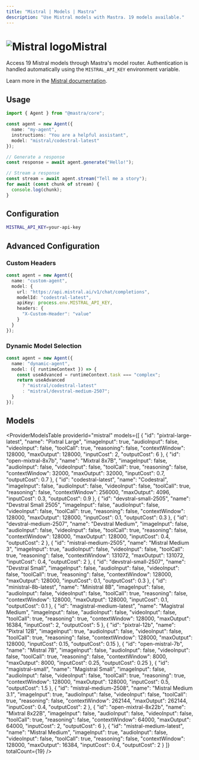 ```yaml
---
title: "Mistral | Models | Mastra"
description: "Use Mistral models with Mastra. 19 models available."
---
```



# <img src="https://models.dev/logos/mistral.svg" alt="Mistral logo" className="inline w-8 h-8 mr-2 align-middle dark:invert dark:brightness-0 dark:contrast-200" />Mistral

Access 19 Mistral models through Mastra's model router. Authentication is handled automatically using the `MISTRAL_API_KEY` environment variable.

Learn more in the [Mistral documentation](https://docs.mistral.ai/getting-started/models/).

## Usage

```typescript
import { Agent } from "@mastra/core";

const agent = new Agent({
  name: "my-agent",
  instructions: "You are a helpful assistant",
  model: "mistral/codestral-latest"
});

// Generate a response
const response = await agent.generate("Hello!");

// Stream a response
const stream = await agent.stream("Tell me a story");
for await (const chunk of stream) {
  console.log(chunk);
}
```

## Configuration

```bash
MISTRAL_API_KEY=your-api-key
```

## Advanced Configuration

### Custom Headers

```typescript
const agent = new Agent({
  name: "custom-agent",
  model: {
    url: "https://api.mistral.ai/v1/chat/completions",
    modelId: "codestral-latest",
    apiKey: process.env.MISTRAL_API_KEY,
    headers: {
      "X-Custom-Header": "value"
    }
  }
});
```

### Dynamic Model Selection

```typescript
const agent = new Agent({
  name: "dynamic-agent",
  model: ({ runtimeContext }) => {
    const useAdvanced = runtimeContext.task === "complex";
    return useAdvanced 
      ? "mistral/codestral-latest"
      : "mistral/devstral-medium-2507";
  }
});
```

## Models

<ProviderModelsTable 
  providerId="mistral" 
  models={[
  {
    "id": "pixtral-large-latest",
    "name": "Pixtral Large",
    "imageInput": true,
    "audioInput": false,
    "videoInput": false,
    "toolCall": true,
    "reasoning": false,
    "contextWindow": 128000,
    "maxOutput": 128000,
    "inputCost": 2,
    "outputCost": 6
  },
  {
    "id": "open-mixtral-8x7b",
    "name": "Mixtral 8x7B",
    "imageInput": false,
    "audioInput": false,
    "videoInput": false,
    "toolCall": true,
    "reasoning": false,
    "contextWindow": 32000,
    "maxOutput": 32000,
    "inputCost": 0.7,
    "outputCost": 0.7
  },
  {
    "id": "codestral-latest",
    "name": "Codestral",
    "imageInput": false,
    "audioInput": false,
    "videoInput": false,
    "toolCall": true,
    "reasoning": false,
    "contextWindow": 256000,
    "maxOutput": 4096,
    "inputCost": 0.3,
    "outputCost": 0.9
  },
  {
    "id": "devstral-small-2505",
    "name": "Devstral Small 2505",
    "imageInput": false,
    "audioInput": false,
    "videoInput": false,
    "toolCall": true,
    "reasoning": false,
    "contextWindow": 128000,
    "maxOutput": 128000,
    "inputCost": 0.1,
    "outputCost": 0.3
  },
  {
    "id": "devstral-medium-2507",
    "name": "Devstral Medium",
    "imageInput": false,
    "audioInput": false,
    "videoInput": false,
    "toolCall": true,
    "reasoning": false,
    "contextWindow": 128000,
    "maxOutput": 128000,
    "inputCost": 0.4,
    "outputCost": 2
  },
  {
    "id": "mistral-medium-2505",
    "name": "Mistral Medium 3",
    "imageInput": true,
    "audioInput": false,
    "videoInput": false,
    "toolCall": true,
    "reasoning": false,
    "contextWindow": 131072,
    "maxOutput": 131072,
    "inputCost": 0.4,
    "outputCost": 2
  },
  {
    "id": "devstral-small-2507",
    "name": "Devstral Small",
    "imageInput": false,
    "audioInput": false,
    "videoInput": false,
    "toolCall": true,
    "reasoning": false,
    "contextWindow": 128000,
    "maxOutput": 128000,
    "inputCost": 0.1,
    "outputCost": 0.3
  },
  {
    "id": "ministral-8b-latest",
    "name": "Ministral 8B",
    "imageInput": false,
    "audioInput": false,
    "videoInput": false,
    "toolCall": true,
    "reasoning": false,
    "contextWindow": 128000,
    "maxOutput": 128000,
    "inputCost": 0.1,
    "outputCost": 0.1
  },
  {
    "id": "magistral-medium-latest",
    "name": "Magistral Medium",
    "imageInput": false,
    "audioInput": false,
    "videoInput": false,
    "toolCall": true,
    "reasoning": true,
    "contextWindow": 128000,
    "maxOutput": 16384,
    "inputCost": 2,
    "outputCost": 5
  },
  {
    "id": "pixtral-12b",
    "name": "Pixtral 12B",
    "imageInput": true,
    "audioInput": false,
    "videoInput": false,
    "toolCall": true,
    "reasoning": false,
    "contextWindow": 128000,
    "maxOutput": 128000,
    "inputCost": 0.15,
    "outputCost": 0.15
  },
  {
    "id": "open-mistral-7b",
    "name": "Mistral 7B",
    "imageInput": false,
    "audioInput": false,
    "videoInput": false,
    "toolCall": true,
    "reasoning": false,
    "contextWindow": 8000,
    "maxOutput": 8000,
    "inputCost": 0.25,
    "outputCost": 0.25
  },
  {
    "id": "magistral-small",
    "name": "Magistral Small",
    "imageInput": false,
    "audioInput": false,
    "videoInput": false,
    "toolCall": true,
    "reasoning": true,
    "contextWindow": 128000,
    "maxOutput": 128000,
    "inputCost": 0.5,
    "outputCost": 1.5
  },
  {
    "id": "mistral-medium-2508",
    "name": "Mistral Medium 3.1",
    "imageInput": true,
    "audioInput": false,
    "videoInput": false,
    "toolCall": true,
    "reasoning": false,
    "contextWindow": 262144,
    "maxOutput": 262144,
    "inputCost": 0.4,
    "outputCost": 2
  },
  {
    "id": "open-mixtral-8x22b",
    "name": "Mixtral 8x22B",
    "imageInput": false,
    "audioInput": false,
    "videoInput": false,
    "toolCall": true,
    "reasoning": false,
    "contextWindow": 64000,
    "maxOutput": 64000,
    "inputCost": 2,
    "outputCost": 6
  },
  {
    "id": "mistral-medium-latest",
    "name": "Mistral Medium",
    "imageInput": true,
    "audioInput": false,
    "videoInput": false,
    "toolCall": true,
    "reasoning": false,
    "contextWindow": 128000,
    "maxOutput": 16384,
    "inputCost": 0.4,
    "outputCost": 2
  }
]}
  totalCount={19}
/>
